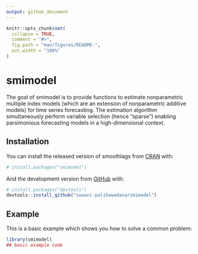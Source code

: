 ```yaml
---
output: github_document
---
```


<!-- README.md is generated from README.Rmd. Please edit that file -->

```r
knitr::opts_chunk$set(
  collapse = TRUE,
  comment = "#>",
  fig.path = "man/figures/README-",
  out.width = "100%"
)
```

# smimodel

<!-- badges: start -->
<!-- badges: end -->

The goal of smimodel is to provide functions to estimate nonparametric multiple index models (which are an extension of nonparametric additive models) for time series forecasting. The estimation algorithm simultaneously perform variable selection (hence "sparse") enabling parsimonious forecasting models in a high-dimensional context.

## Installation

You can install the released version of smoothlags from [CRAN](https://CRAN.R-project.org) with:

``` r
# install.packages("smimodel")
```

And the development version from [GitHub](https://github.com/) with:

``` r
# install.packages("devtools")
devtools::install_github("nuwani-palihawadana/smimodel")
```

## Example

This is a basic example which shows you how to solve a common problem:

```r
library(smimodel)
## basic example code
```

